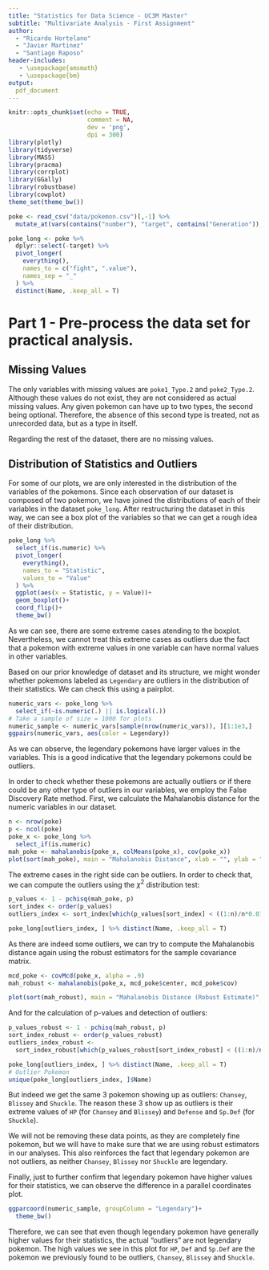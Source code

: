 ```yaml
---
title: "Statistics for Data Science - UC3M Master"
subtitle: "Multivariate Analysis - First Assignment"
author: 
  - "Ricardo Hortelano"
  - "Javier Martinez"
  - "Santiago Raposo"
header-includes:
   - \usepackage{amsmath}
   - \usepackage{bm}
output:
  pdf_document
---
```

```r
knitr::opts_chunk$set(echo = TRUE,
                      comment = NA,
                      dev = 'png',
                      dpi = 300)
library(plotly)
library(tidyverse)
library(MASS)
library(pracma)
library(corrplot)
library(GGally)
library(robustbase)
library(cowplot)
theme_set(theme_bw())
```

```r
poke <- read_csv("data/pokemon.csv")[,-1] %>% 
  mutate_at(vars(contains("number"), "target", contains("Generation")), as.factor)

poke_long <- poke %>%
  dplyr::select(-target) %>%
  pivot_longer(
    everything(),
    names_to = c("fight", ".value"),
    names_sep = "_"
  ) %>% 
  distinct(Name, .keep_all = T)
```


# Part 1 - Pre-process the data set for practical analysis.

## Missing Values
The only variables with missing values are `poke1_Type.2` and `poke2_Type.2`. Although these values do not exist, they are not considered as actual missing values. Any given pokemon can have up to two types, the second being optional. Therefore, the absence of this second type is treated, not as unrecorded data, but as a type in itself.

Regarding the rest of the dataset, there are no missing values.

## Distribution of Statistics and Outliers
For some of our plots, we are only interested in the distribution of the variables of the pokemons. Since each observation of our dataset is composed of two pokemon, we have joined the distributions of each of their variables in the dataset `poke_long`. After restructuring the dataset in this way, we can see a box plot of the variables so that we can get a rough idea of their distribution.

```r
poke_long %>% 
  select_if(is.numeric) %>% 
  pivot_longer(
    everything(),
    names_to = "Statistic",
    values_to = "Value"
  ) %>% 
  ggplot(aes(x = Statistic, y = Value))+
  geom_boxplot()+
  coord_flip()+
  theme_bw()
```
As we can see, there are some extreme cases atending to the boxplot. Nevertheless, we cannot treat this extreme cases as outliers due the fact that a pokemon with extreme values in one variable can have normal values in other variables.

Based on our prior knowledge of dataset and its structure, we might wonder whether pokemons labeled as `Legendary` are outliers in the distribution of their statistics. We can check this using a pairplot.
```r
numeric_vars <- poke_long %>% 
  select_if(~is.numeric(.) || is.logical(.))
# Take a sample of size = 1000 for plots
numeric_sample <- numeric_vars[sample(nrow(numeric_vars)), ][1:1e3,]
ggpairs(numeric_vars, aes(color = Legendary))
```
As we can observe, the legendary pokemons have larger values in the variables. This is a good indicative that the legendary pokemons could be outliers.

In order to check whether these pokemons are actually outliers or if there could be any other type of outliers in our variables, we employ the False Discovery Rate method. First, we calculate the Mahalanobis distance for the numeric variables in our dataset.
```r
n <- nrow(poke)
p <- ncol(poke)
poke_x <- poke_long %>% 
  select_if(is.numeric)
mah_poke <- mahalanobis(poke_x, colMeans(poke_x), cov(poke_x))
plot(sort(mah_poke), main = "Mahalanobis Distance", xlab = "", ylab = "")
```
The extreme cases in the right side can be outliers. In order to check that, we can compute the outliers using the $\chi^2$ distribution test:
```r
p_values <- 1 - pchisq(mah_poke, p)
sort_index <- order(p_values)
outliers_index <- sort_index[which(p_values[sort_index] < ((1:n)/n*0.01))]

poke_long[outliers_index, ] %>% distinct(Name, .keep_all = T)
```

As there are indeed some outliers, we can try to compute the Mahalanobis distance again using the robust estimators for the sample covariance matrix.
```r
mcd_poke <- covMcd(poke_x, alpha = .9)
mah_robust <- mahalanobis(poke_x, mcd_poke$center, mcd_poke$cov)

plot(sort(mah_robust), main = "Mahalanobis Distance (Robust Estimate)", xlab = "", ylab= "")
```

And for the calculation of p-values and detection of outliers:
```r
p_values_robust <- 1 - pchisq(mah_robust, p)
sort_index_robust <- order(p_values_robust)
outliers_index_robust <- 
  sort_index_robust[which(p_values_robust[sort_index_robust] < ((1:n)/n*0.01))]

poke_long[outliers_index, ] %>% distinct(Name, .keep_all = T)
# Outlier Pokemon
unique(poke_long[outliers_index, ]$Name)
```
But indeed we get the same 3 pokemon showing up as outliers: `Chansey`, `Blissey` and `Shuckle`. The reason these 3 show up as outliers is their extreme values of `HP` (for `Chansey` and `Blissey`) and `Defense` and `Sp.Def` (for `Shuckle`).

We will not be removing these data points, as they are completely fine pokemon, but we will have to make sure that we are using robust estimators in our analyses. This also reinforces the fact that legendary pokemon are not outliers, as neither `Chansey`, `Blissey` nor `Shuckle` are legendary.

Finally, just to further confirm that legendary pokemon have higher values for their statistics, we can observe the difference in a parallel coordinates plot.
```r
ggparcoord(numeric_sample, groupColumn = "Legendary")+
  theme_bw()
```

Therefore, we can see that even though legendary pokemon have generally higher values for their statistics, the actual "outliers" are not legendary pokemon. The high values we see in this plot for `HP`, `Def` and `Sp.Def` are the pokemon we previously found to be outliers, `Chansey`, `Blissey` and `Shuckle`.
